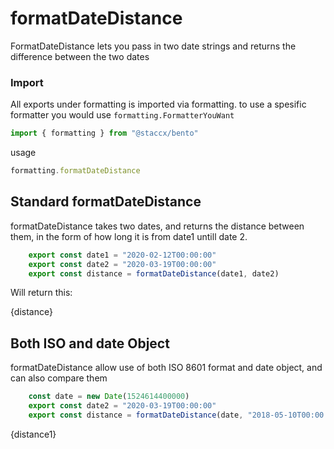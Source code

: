 
<Meta title="Formatting/Date/formatDateDistance" component={formatDateDistance}/>

# formatDateDistance
FormatDateDistance lets you pass in two date strings and returns the difference between the two dates


### Import
All exports under formatting is imported via formatting. to use a spesific formatter you would
use ```formatting.FormatterYouWant```


```javascript
import { formatting } from "@staccx/bento"
```
usage
```javascript
formatting.formatDateDistance
```


## Standard formatDateDistance
formatDateDistance takes two dates, and returns the distance between them, in the form of
how long it is from date1 untill date 2.

```javascript
    export const date1 = "2020-02-12T00:00:00"
    export const date2 = "2020-03-19T00:00:00"
    export const distance = formatDateDistance(date1, date2)
```



Will return this:


<Preview>
  <Story name="Standard">
   <p>{distance}</p>
  </Story>
</Preview>



## Both ISO and date Object

formatDateDistance allow use of both ISO 8601 format and date object, and can also compare them

```javascript
    const date = new Date(1524614400000)
    export const date2 = "2020-03-19T00:00:00"
    export const distance = formatDateDistance(date, "2018-05-10T00:00:00Z")
```


<Preview>
  <Story name="Two formats">
   <p>{distance1}</p>
  </Story>
</Preview>

